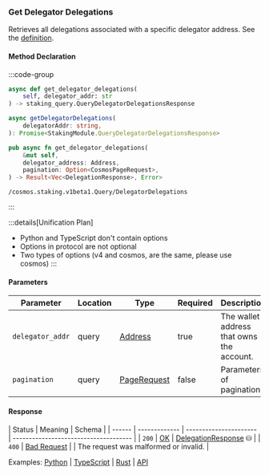 ### Get Delegator Delegations

Retrieves all delegations associated with a specific delegator address. See the [definition](https://github.com/cosmos/cosmos-sdk/tree/main/x/staking#delegatordelegations).

#### Method Declaration

:::code-group

```python [Python]
async def get_delegator_delegations(
    self, delegator_addr: str
) -> staking_query.QueryDelegatorDelegationsResponse
```

```typescript [TypeScript]
async getDelegatorDelegations(
    delegatorAddr: string,
): Promise<StakingModule.QueryDelegatorDelegationsResponse>
```

```rust [Rust]
pub async fn get_delegator_delegations(
    &mut self,
    delegator_address: Address,
    pagination: Option<CosmosPageRequest>,
) -> Result<Vec<DelegationResponse>, Error>
```

```url [API]
/cosmos.staking.v1beta1.Query/DelegatorDelegations
```

:::

:::details[Unification Plan]

- Python and TypeScript don't contain options
- Options in protocol are not optional
- Two types of options (v4 and cosmos, are the same, please use cosmos)
  :::

#### Parameters

| Parameter        | Location | Type          | Required | Description                               |
| ---------------- | -------- | ------------- | -------- | ----------------------------------------- |
| `delegator_addr` | query    | [Address]     | true     | The wallet address that owns the account. |
| `pagination`     | query    | [PageRequest] | false    | Parameters of pagination.                 |

#### Response

| Status | Meaning       | Schema                 |
| ------ | ------------- | ---------------------- | ------------------------------------- |
| `200`  | [OK]          | [DelegationResponse] ⛁ |
| `400`  | [Bad Request] |                        | The request was malformed or invalid. |

Examples: [Python] | [TypeScript] | [Rust] | [API]

[Python]: https://github.com/dydxprotocol/v4-clients/blob/3e8c7e1b960291b7ef273962d374d9934a5c4d33/v4-client-py-v2/examples/validator_get_example.py#L142
[TypeScript]: https://github.com/dydxprotocol/v4-clients/blob/3e8c7e1b960291b7ef273962d374d9934a5c4d33/v4-client-js/examples/validator_get_example.ts#L105
[Rust]: https://github.com/dydxprotocol/v4-clients/blob/3e8c7e1b960291b7ef273962d374d9934a5c4d33/v4-client-rs/client/examples/validator_get.rs#L92
[API]: https://test-dydx-rest.kingnodes.com/cosmos/staking/v1beta1/delegations/dydx14zzueazeh0hj67cghhf9jypslcf9sh2n5k6art
[Address]: /types/address
[OK]: /types/ok
[PageRequest]: /types/page_request
[DelegationResponse]: /types/delegation_response
[Bad Request]: /types/bad-request
